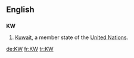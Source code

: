{{see|kW|.kw}}
==English==
==={{abbreviation}}===
'''KW'''
#[[Kuwait]], a member state of the [[United Nations]].

[[de:KW]]
[[fr:KW]]
[[tr:KW]]